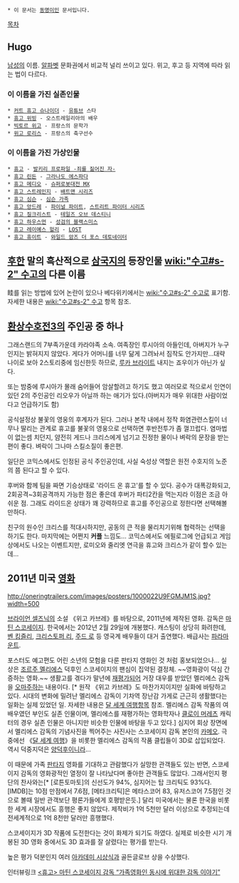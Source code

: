  * 이 문서는 [[동명이인]] 문서입니다.

[[목차]]

== Hugo ==
[[남성]]의 이름. [[알파벳]] 문화권에서 비교적 널리 쓰이고 있다. 위고, 후고 등 지역에 따라 읽는 법이 다르다.

=== 이 이름을 가진 실존인물 ===
 * [[커트 휴고 슈나이더]] - [[유튜브]] 스타
 * [[휴고 위빙]] - 오스트레일리아의 배우
 * [[빅토르 위고]] - 프랑스의 문학가
 * [[위고 로리스]] - 프랑스의 축구선수

=== 이 이름을 가진 가상인물 ===
 * [[휴고(죄를 짊어진 자)|휴고]] - [[발키리 프로파일 -죄를 짊어진 자-]]
 * [[휴고 린든]] - [[그라나도 에스파다]]
 * [[휴고 메디오]] - [[슈퍼로봇대전 MX]]
 * [[휴고 스트레인지]] - [[배트맨 시리즈]]
 * [[휴고 심슨]] - [[심슨 가족]]
 * [[휴고 앙드레]] - [[파이널 파이트]], [[스트리트 파이터 시리즈]]
 * [[휴고 질크리스트]] - [[테일즈 오브 데스티니]]
 * [[휴고 하우스먼]] - [[성검의 블랙스미스]]
 * [[휴고 레이예스 헐리]] - [[LOST]]
 * [[휴고 휴이트]] - [[와일드 암즈 더 포스 데토네이터]]

== [[후한]] 말의 흑산적으로 [[삼국지]]의 등장인물 [[wiki:"수고#s-2" 수고]]의 다른 이름 ==
眭를 읽는 방법에 있어 논란이 있으나 베다위키에서는 [[wiki:"수고#s-2" 수고]]로 표기함. 자세한 내용은 [[wiki:"수고#s-2" 수고]] 항목 참조.


== [[환상수호전3]]의 주인공 중 하나 ==
그래스랜드의 7부족가운데 카라야족 소속.
여족장인 루시아의 아들인데, 아버지가 누구인지는 밝혀지지 않았다. 게다가 어머니를 너무 닮게 그려놔서 짐작도 안가지만...대략 나이로 보아 2스토리중에 임신한듯 하므로, [[루카 브라이트]] 내지는 죠우이가 아닌가 싶다. 

또는 밤중에 루시아가 몰래 숨어들어 암살할려고 하기도 했고 여러모로 적으로서 인연이 있던 2의 주인공인 리오우가 아닐까 하는 애기가 있다.(아버지가 매우 위대한 사람이었다고 언급하기도 함)

공식설정상 불꽃의 영웅의 후계자가 된다. 그러나 본작 내에서 정작 화염관련스킬이 너무나 딸리는 관계로 휴고를 불꽃의 영웅으로 선택하면 후반전투가 좀 껄끄럽다. 염마법이 없는셈 치던지, 얌전히 게드나 크리스에게 넘기고 진정한 물이나 벼락의 문장을 받는편이 좋다. 벼락이 그나마 스킬소질이 좋은편.

일단은 코믹스에서도 인정된 공식 주인공인데, 사실 숙성상 역할은 원전 수호지의 노준의 쯤 된다고 할 수 있다.

후버와 함께 팀을 짜면 기승상태로 '라이드 온 휴고'를 할 수 있다. 공수가 대폭강화되고, 2회공격~3회공격까지 가능한 점은 좋은데 후버가 파티2칸을 먹는지라 이점은 조금 아쉬운 점. 그래도 라이드온 상태가 꽤 강력하므로 휴고를 주인공으로 정한다면 선택해볼만하다.

친구의 원수인 크리스를 적대시하지만, 공동의 큰 적을 물리치기위해 협력하는 선택을 하기도 한다. 마지막에는 어쩐지 '''커플''' 느낌도… 코믹스에서도 에필로그에 언급되고 게임상에서도 나오는 이벤트지만, 로미오와 줄리엣 연극을 휴고와 크리스가 같이 할수 있는데...


== 2011년 미국 [[영화]] ==
http://oneringtrailers.com/images/posters/1000022U9FGMJM1S.jpg?width=500

{{{#!html
<iframe width="640" height="360" src="//www.youtube.com/embed/zT0khgs7ZUc" frameborder="0" allowfullscreen></iframe>
}}}

{{{#!html
<iframe width="640" height="360" src="//www.youtube.com/embed/KOjkZDMJX5I" frameborder="0" allowfullscreen></iframe>
}}}

[[브라이언 셀즈닉]]의 소설 《위고 카브레》를 바탕으로, 2011년에 제작된 영화. 감독은 [[마틴 스코세이지]]. 한국에서는 2012년 2월 29일에 개봉했다. 캐스팅이 상당히 화려한데, [[벤 킹즐리]], [[크리스토퍼 리]], [[주드 로]] 등 영국계 배우들이 대거 출연했다. 배급사는 [[파라마운트]].

포스터도 예고편도 어린 소년의 모험을 다룬 판타지 영화인 것 처럼 홍보되었으나... 실상은 [[조르주 멜리에스]] 덕후인 스코세이지의 팬심이 집약된 결정체. ~~영화광이 덕심 간증하는 영화.~~ 생활고를 겪다가 말년에 [[재평가]]되어 거장 대우를 받았던 멜리에스 감독을 [[오마주]]하는 내용이다. [* 원작 《위고 카브레》도 마찬가지이지만 실화에 바탕하고 있다. 시대의 변화에 밀려난 멜리에스 감독이 기차역 장난감 가게로 근근히 생활했다는 일화는 실제 있었던 일. 자세한 내용은 [[달 세계 여행]]항목 참조. 멜리에스 감독 작품의 여배우였던 부인도 실존 인물이며, 멜리에스를 재평가하는 영화학자나 [[클로이 머레츠]] 캐릭터의 경우 실존 인물은 아니지만 비슷한 인물에 바탕을 두고 있다.] 심지어 회상 장면에서 멜리에스 감독의 기념사진을 찍어주는 사진사는 스코세이지 감독 본인의 [[카메오]]. 극중에선 《[[달 세계 여행]]》을 비롯한 멜리에스 감독의 작품 클립들이 3D로 삽입되었다. 역시 덕중지덕은 [[양덕후]]이니라...

이 때문에 가족 [[판타지]] 영화를 기대하고 관람했다가 실망한 관객들도 있는 반면, 스코세이지 감독의 영화광적인 열정이 잘 나타났다며 좋아한 관객들도 많았다. 그래서인지 평단의 찬사와는[* [로튼토마토]의 신선도가 94%, 심지어는 탑 크리틱도 93%다. [IMDB]는 10점 만점에서 7.6점, [메타크리틱]은 메타스코어 83, 유저스코어 7.5점인 것으로 볼때 일반 관객보단 평론가들에게 호평받은듯.] 달리 미국에서는 물론 한국을 비롯한 세계 시장에서도 흥행은 좋지 않았다. 제작비가 1억 5천만 달러 이상으로 추정되는데 전세계적으로 1억 8천만 달러만 흥행했다.

스코세이지가 3D 작품에 도전한다는 것이 화제가 되기도 하였다. 실제로 비슷한 시기 개봉된 3D 영화 중에서도 3D 효과를 잘 살렸다는 평가를 받는다.

높은 평가 덕분인지 여러 [[아카데미 시상식]]과 골든글로브 상을 수상했다.

인터뷰링크
[http://news.maxmovie.com/movie_info/sha_news_view.asp?menuCode=4&subMenuCode=2&mi_id=MI0095148800&contain=&keyword=&page=1 <휴고> 마틴 스코세이지 감독 “가족영화인 동시에 위대한 감독 이야기”]
